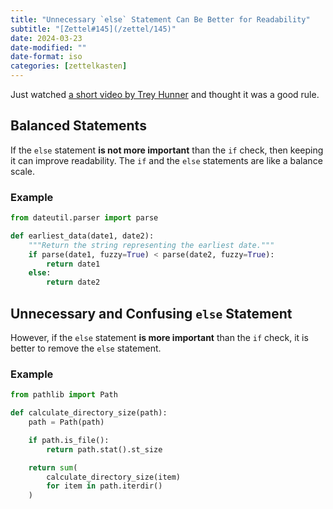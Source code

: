 ```yaml
---
title: "Unnecessary `else` Statement Can Be Better for Readability"
subtitle: "[Zettel#145](/zettel/145)"
date: 2024-03-23
date-modified: ""
date-format: iso
categories: [zettelkasten]
---
```

Just watched [a short video by Trey Hunner](https://www.youtube.com/watch?v=zcgo4kYTHt8) and thought it was a good rule.

## Balanced Statements

If the `else` statement **is not more important** than the `if` check, then keeping it can improve readability. The `if` and the `else` statements are like a balance scale.

### Example

```python
from dateutil.parser import parse

def earliest_data(date1, date2):
    """Return the string representing the earliest date."""
    if parse(date1, fuzzy=True) < parse(date2, fuzzy=True):
        return date1
    else:
        return date2
```

## Unnecessary and Confusing `else` Statement

However, if the `else` statement **is more important** than the `if` check, it is better to remove the `else` statement.

### Example

```python
from pathlib import Path

def calculate_directory_size(path):
    path = Path(path)

    if path.is_file():
        return path.stat().st_size

    return sum(
        calculate_directory_size(item)
        for item in path.iterdir()
    )
```
